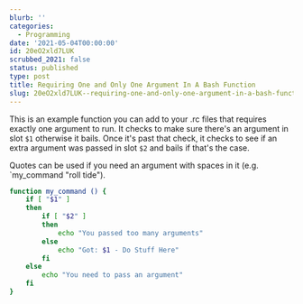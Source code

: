 ```yaml
---
blurb: ''
categories:
  - Programming
date: '2021-05-04T00:00:00'
id: 20eO2xld7LUK
scrubbed_2021: false
status: published
type: post
title: Requiring One and Only One Argument In A Bash Function
slug: 20eO2xld7LUK--requiring-one-and-only-one-argument-in-a-bash-function
---
```


This is an example function you can add to your .rc files that requires exactly one argument to run. It checks to make sure there's an argument in slot `$1` otherwise it bails. Once it's past that check, it checks to see if an extra argument was passed in slot `$2` and bails if that's the case.

Quotes can be used if you need an argument with spaces in it (e.g. `my_command "roll tide").

```bash
function my_command () {
    if [ "$1" ]
    then
        if [ "$2" ]
        then
            echo "You passed too many arguments"
        else
            echo "Got: $1 - Do Stuff Here"
        fi
    else
        echo "You need to pass an argument"
    fi
}
```

